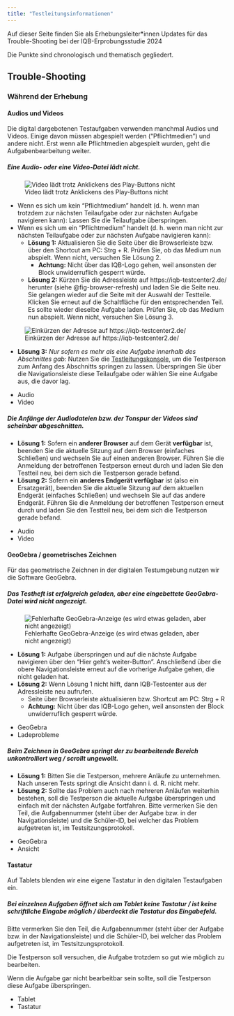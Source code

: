 ```yaml
---
title: "Testleitungsinformationen"
---
```


Auf dieser Seite finden Sie als Erhebungsleiter\*innen Updates für das Trouble-Shooting bei der IQB-Erprobungsstudie 2024

Die Punkte sind chronologisch und thematisch gegliedert.

<!-- ## Allgemeine Informationen -->

## Trouble-Shooting

<!-- ### Vorbereitung -->

### Während der Erhebung

#### Audios und Videos

Die digital dargebotenen Testaufgaben verwenden manchmal Audios und Videos. Einige davon müssen abgespielt werden ("Pflichtmedien") und andere nicht. Erst wenn alle Pflichtmedien abgespielt wurden, geht die Aufgabenbearbeitung weiter.

::: {.callout collapse="true"}
##### Eine Audio- oder eine Video-Datei lädt nicht.

![Video lädt trotz Anklickens des Play-Buttons nicht](figures/video-load.jpg)

- Wenn es sich um kein "Pflichtmedium" handelt (d. h. wenn man trotzdem zur nächsten Teilaufgabe oder zur nächsten Aufgabe navigieren kann): Lassen Sie die Teilaufgabe überspringen.
- Wenn es sich um ein "Pflichtmedium" handelt (d. h. wenn man nicht zur nächsten Teilaufgabe oder zur nächsten Aufgabe navigieren kann): 
  - **Lösung 1:** Aktualisieren Sie die Seite über die Browserleiste bzw. über den Shortcut am PC: [Strg]{.key} + [R]{.key}. Prüfen Sie, ob das Medium nun abspielt. Wenn nicht, versuchen Sie Lösung 2.
    - **Achtung:** Nicht über das IQB-Logo gehen, weil ansonsten der Block unwiderruflich gesperrt würde.
  - **Lösung 2:** Kürzen Sie die Adressleiste auf https://iqb-testcenter2.de/ herunter (siehe @fig-browser-refresh) und laden Sie die Seite neu. Sie gelangen wieder auf die Seite mit der Auswahl der Testteile. Klicken Sie erneut auf die Schaltfläche für den entsprechenden Teil. Es sollte wieder dieselbe Aufgabe laden. Prüfen Sie, ob das Medium nun abspielt. Wenn nicht, versuchen Sie Lösung 3.

![Einkürzen der Adresse auf https://iqb-testcenter2.de/](figures/browser-refresh.jpg){#fig-browser-refresh}

  - **Lösung 3:** *Nur sofern es mehr als eine Aufgabe innerhalb des Abschnittes gab:* Nutzen Sie die [Testleitungskonsole](/monitor.qmd), um die Testperson zum Anfang des Abschnitts springen zu lassen. Überspringen Sie über die Navigationsleiste diese Teilaufgabe oder wählen Sie eine Aufgabe aus, die davor lag.

<ul class="tags">
<li>Audio</li>
<li>Video</li>
</ul>
:::

::: {.callout collapse="true"}
##### Die Anfänge der Audiodateien bzw. der Tonspur der Videos sind scheinbar abgeschnitten.

- **Lösung 1:** Sofern ein **anderer Browser** auf dem Gerät **verfügbar** ist, beenden Sie die aktuelle Sitzung auf dem Browser (einfaches Schließen) und wechseln Sie auf einen anderen Browser. Führen Sie die Anmeldung der betroffenen Testperson erneut durch und laden Sie den Testteil neu, bei dem sich die Testperson gerade befand.
- **Lösung 2:** Sofern ein **anderes Endgerät verfügbar** ist (also ein Ersatzgerät), beenden Sie die aktuelle Sitzung auf dem aktuellen Endgerät (einfaches Schließen) und wechseln Sie auf das andere Endgerät. Führen Sie die Anmeldung der betroffenen Testperson erneut durch und laden Sie den Testteil neu, bei dem sich die Testperson gerade befand.

<ul class="tags">
<li>Audio</li>
<li>Video</li>
</ul>
:::

#### GeoGebra / geometrisches Zeichnen

Für das geometrische Zeichnen in der digitalen Testumgebung nutzen wir die Software GeoGebra.

::: {.callout collapse="true"}
##### Das Testheft ist erfolgreich geladen, aber eine eingebettete GeoGebra-Datei wird nicht angezeigt.

![Fehlerhafte GeoGebra-Anzeige (es wird etwas geladen, aber nicht angezeigt)](figures/ggb-load.jpg)

- **Lösung 1:** Aufgabe überspringen und auf die nächste Aufgabe navigieren über den "Hier geht's weiter-Button". Anschließend über die obere Navigationsleiste erneut auf die vorherige Aufgabe gehen, die nicht geladen hat.
- **Lösung 2:** Wenn Lösung 1 nicht hilft, dann IQB-Testcenter aus der Adressleiste neu aufrufen.
  - Seite über Browserleiste aktualisieren bzw. Shortcut am PC: [Strg]{.key} + [R]{.key}
  - **Achtung:** Nicht über das IQB-Logo gehen, weil ansonsten der Block unwiderruflich gesperrt würde.

<ul class="tags">
<li>GeoGebra</li>
<li>Ladeprobleme</li>
</ul>
:::

::: {.callout collapse="true"}
##### Beim Zeichnen in GeoGebra springt der zu bearbeitende Bereich unkontrolliert weg / scrollt ungewollt.

- **Lösung 1:** Bitten Sie die Testperson, mehrere Anläufe zu unternehmen. Nach unseren Tests springt die Ansicht dann i. d. R. nicht mehr.
- **Lösung 2:** Sollte das Problem auch nach mehreren Anläufen weiterhin bestehen, soll die Testperson die aktuelle Aufgabe überspringen und einfach mit der nächsten Aufgabe fortfahren. Bitte vermerken Sie den Teil, die Aufgabennummer (steht über der Aufgabe bzw. in der Navigationsleiste) und die Schüler-ID, bei welcher das Problem aufgetreten ist, im Testsitzungsprotokoll.

<ul class="tags">
<li>GeoGebra</li>
<li>Ansicht</li>
</ul>
:::

#### Tastatur

Auf Tablets blenden wir eine eigene Tastatur in den digitalen Testaufgaben ein.

::: {.callout collapse="true"}
##### Bei einzelnen Aufgaben öffnet sich am Tablet keine Tastatur / ist keine schriftliche Eingabe möglich / überdeckt die Tastatur das Eingabefeld.

Bitte vermerken Sie den Teil, die Aufgabennummer (steht über der Aufgabe bzw. in der Navigationsleiste) und die Schüler-ID, bei welcher das Problem aufgetreten ist, im Testsitzungsprotokoll.

Die Testperson soll versuchen, die Aufgabe trotzdem so gut wie möglich zu bearbeiten.

Wenn die Aufgabe gar nicht bearbeitbar sein sollte, soll die Testperson diese Aufgabe überspringen.

<ul class="tags">
<li>Tablet</li>
<li>Tastatur</li>
</ul>
:::

<!-- ### Nachbereitung -->
